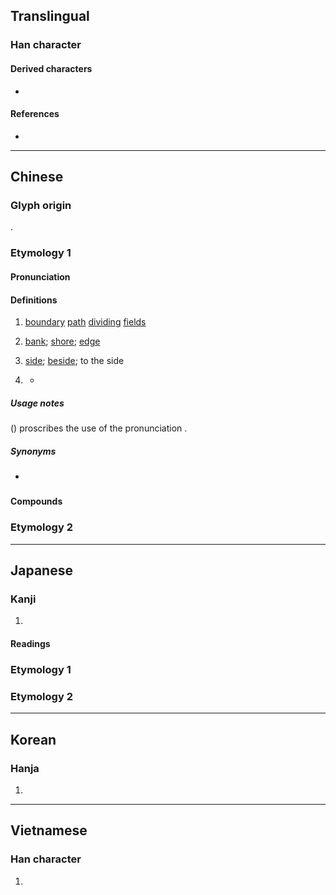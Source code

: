 {{character info}}
==Translingual==

===Han character===
{{Han char|rn=102|rad=田|as=05|sn=10|four=69050|canj=WFQ|ids=⿰田半}}

====Derived characters====
* {{l|mul|[[溿]]}}

====References====
* {{Han ref|kx=0760.370|dkj=21801|dj=1170.230|hdz=42539.010|uh=7554|ud=30036|bh=AF60|bd=44896}}

----

==Chinese==
{{zh-forms}}

===Glyph origin===
{{Han etym}}
{{Han compound|田|半|c1=s|c2=p|t1=field|ls=psc}}.

===Etymology 1===

====Pronunciation====
{{zh-pron
|m=pàn
|c=bun6
|h=pfs=
|md=
|mn=ml:phōaⁿ/qz,xm,zz:phoān/tw:poān
|mn_note=phōaⁿ - vernacular; phoān/poān - literary
|w=3boe
|ma=y
|mc=y
|oc=y
|cat=n
}}

====Definitions====
{{zh-hanzi}}

# {{lb|zh|literary|or in compounds}} [[boundary]] [[path]] [[dividing]] [[field]]s
# {{lb|zh|literary|or in compounds}} [[bank]]; [[shore]]; [[edge]]
# {{lb|zh|literary|or in compounds}} [[side]]; [[beside]]; to the side
# {{zh-o}} {{zh-alt-form|叛|to rebel}}
#* {{zh-x|燕{Yān}-人 畔。王 曰：「吾 甚 慚 於 ^孟子。」|The people of Yan '''having rebelled''', the {{w|King Xuan of Qi|King of Qi}} said, "I feel very much ashamed when I think of Mencius."|ref=Mencius-L}}

=====Usage notes=====
''{{w|Xiandai Hanyu Guifan Cidian}}'' ({{lw|zh|pref=《|现代汉语规范词典|suf=》}}) proscribes the use of the pronunciation {{m|cmn|bàn}}.

=====Synonyms=====
* {{s|side}} {{zh-l|旁邊}}

====Compounds====
{{zh-der|倍畔|河畔|湖畔詩人|畔約|江畔|湖畔|畔援|畔奐|讓畔}}

===Etymology 2===
{{zh-see|爿}}

{{zh-cat|Intermediate}}

----

==Japanese==
{{ja-kanji forms|k=y}}

===Kanji===
{{ja-kanji|grade=c|rs=田05}}

# {{rfdef|ja|sort=田05}}

====Readings====
{{ja-readings
|goon=ばん
|kanon=はん
|kun=あぜ-, くろ-, そむ-く
|nanori=
}}

===Etymology 1===
{{ja-kanjitab|あぜ|yomi=k}}
{{ja-see|あぜ}}

===Etymology 2===
{{ja-kanjitab|あ|yomi=k}}
{{ja-see|あ}}

----

==Korean==

===Hanja===
{{ko-hanja|hangeul=반|eumhun=|rv=ban|mr=pan|y=pan}}

# {{rfdef|ko|sort=田05}}

----

==Vietnamese==

===Han character===
{{vi-readings|reading=bản|rs=田05}}

# {{rfdef|vi}}